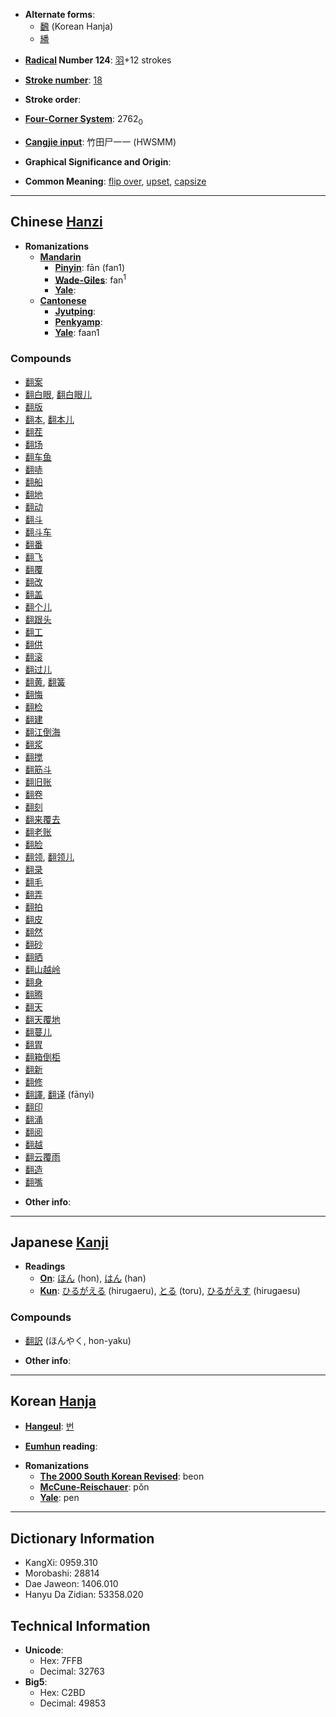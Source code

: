 * '''Alternate forms''':
** [[飜]] (Korean Hanja)
** [[繙]]<!-- really a variant? -->

* '''[[Wiktionary:Chinese radical index| Radical]] Number 124''': [[Wiktionary:Chinese radical index 羽|羽]]+12 strokes

* '''[[Wiktionary:Chinese total strokes index|Stroke number]]''': [[Wiktionary:Chinese total strokes index 18|18]]

* '''Stroke order''': 

* '''[[Wiktionary:Chinese four corner index|Four-Corner System]]''': 2762<sub>0</sub>

* '''[[Wiktionary:Chinese Cangjie index|Cangjie input]]''': 竹田尸一一 (HWSMM)

* '''Graphical Significance and Origin''': 

* '''Common Meaning''': [[flip over]], [[upset]], [[capsize]]

----

== Chinese [[Hanzi]] ==

* '''Romanizations'''
** '''[[Mandarin]]'''
*** '''[[Pinyin]]''': fān (fan1)
*** '''[[Wade-Giles]]''': fan<sup>1</sup>
*** '''[[Yale]]''': 
** '''[[Cantonese]]'''
*** '''[[Jyutping]]''':
*** '''[[Penkyamp]]''': 
*** '''[[Yale]]''': faan1

===Compounds===
*[[翻案]]
*[[翻白眼]], [[翻白眼儿]]
*[[翻版]]
*[[翻本]], [[翻本儿]]
*[[翻茬]]
*[[翻场]]
*[[翻车鱼]]
*[[翻哧]]
*[[翻船]]
*[[翻地]]
*[[翻动]]
*[[翻斗]]
*[[翻斗车]]
*[[翻番]]
*[[翻飞]]
*[[翻覆]]
*[[翻改]]
*[[翻盖]]
*[[翻个儿]]
*[[翻跟头]]
*[[翻工]]
*[[翻供]]
*[[翻滚]]
*[[翻过儿]]
*[[翻黄]], [[翻簧]]
*[[翻悔]]
*[[翻检]]
*[[翻建]]
*[[翻江倒海]]
*[[翻浆]]
*[[翻搅]]
*[[翻筋斗]]
*[[翻旧账]]
*[[翻卷]]
*[[翻刻]]
*[[翻来覆去]]
*[[翻老账]]
*[[翻脸]]
*[[翻领]], [[翻领儿]]
*[[翻录]]
*[[翻毛]]
*[[翻弄]]
*[[翻拍]]
*[[翻皮]]
*[[翻然]]
*[[翻砂]]
*[[翻晒]]
*[[翻山越岭]]
*[[翻身]]
*[[翻腾]]
*[[翻天]]
*[[翻天覆地]]
*[[翻蔓儿]]
*[[翻胃]]
*[[翻箱倒柜]]
*[[翻新]]
*[[翻修]]
* [[翻譯]], [[翻译]] (fānyì)
*[[翻印]]
*[[翻涌]]
*[[翻阅]]
*[[翻越]]
*[[翻云覆雨]]
*[[翻造]]
*[[翻嘴]]

* '''Other info''': 

----

== Japanese [[Kanji]] ==

* '''Readings'''
** '''[[On]]''': [[ほん]] (hon), [[はん]] (han)
** '''[[Kun]]''': [[ひるがえる]] (hirugaeru), [[とる]] (toru), [[ひるがえす]] (hirugaesu)

===Compounds===
* [[翻訳]] (ほんやく, hon-yaku)

* '''Other info''':  

----

== Korean [[Hanja]] ==

* '''[[Hangeul]]''': [[번]]

* '''[[Eumhun]] reading''': 

* '''Romanizations'''
** '''[[The 2000 South Korean Revised Romanization|The 2000 South Korean Revised]]''': beon
** '''[[McCune-Reischauer]]''': pŏn
** '''[[Yale]]''': pen

----

== Dictionary Information ==

* KangXi: 0959.310
* Morobashi: 28814
* Dae Jaweon: 1406.010
* Hanyu Da Zidian: 53358.020

== Technical Information ==

* '''Unicode''':
** Hex: 7FFB
** Decimal: 32763
* '''Big5''':
** Hex: C2BD
** Decimal: 49853